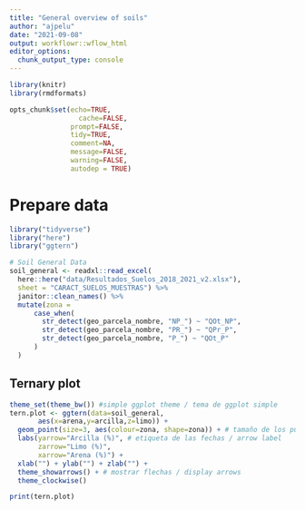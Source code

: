```yaml
---
title: "General overview of soils"
author: "ajpelu"
date: "2021-09-08"
output: workflowr::wflow_html
editor_options:
  chunk_output_type: console
---
```


```r
library(knitr)
library(rmdformats)

opts_chunk$set(echo=TRUE,
	             cache=FALSE,
               prompt=FALSE,
               tidy=TRUE,
               comment=NA,
               message=FALSE,
               warning=FALSE,
               autodep = TRUE)
```


# Prepare data

```r
library("tidyverse")
library("here")
library("ggtern")
```

```r
# Soil General Data 
soil_general <- readxl::read_excel(
  here::here("data/Resultados_Suelos_2018_2021_v2.xlsx"),
  sheet = "CARACT_SUELOS_MUESTRAS") %>% 
  janitor::clean_names() %>% 
  mutate(zona =
      case_when(
        str_detect(geo_parcela_nombre, "NP_") ~ "QOt_NP",
        str_detect(geo_parcela_nombre, "PR_") ~ "QPr_P",
        str_detect(geo_parcela_nombre, "P_") ~ "QOt_P"
      )
  )
```

## Ternary plot 

```r
theme_set(theme_bw()) #simple ggplot theme / tema de ggplot simple 
tern.plot <- ggtern(data=soil_general,
       aes(x=arena,y=arcilla,z=limo)) + 
  geom_point(size=3, aes(colour=zona, shape=zona)) + # tamaño de los puntos / point size
  labs(yarrow="Arcilla (%)", # etiqueta de las fechas / arrow label
       zarrow="Limo (%)",
       xarrow="Arena (%)") +
  xlab("") + ylab("") + zlab("") + 
  theme_showarrows() + # mostrar flechas / display arrows
  theme_clockwise()
```

```r
print(tern.plot)
```

